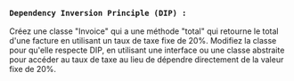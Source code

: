 ### **`Dependency Inversion Principle (DIP) :`**

Créez une classe "Invoice" qui a une méthode "total" qui retourne le total d'une facture en utilisant un taux de taxe fixe de 20%. Modifiez la classe pour qu'elle respecte DIP, en utilisant une interface ou une classe abstraite pour accéder au taux de taxe au lieu de dépendre directement de la valeur fixe de 20%.
